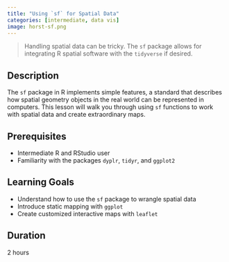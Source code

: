 ```yaml
---
title: "Using `sf` for Spatial Data"
categories: [intermediate, data vis]
image: horst-sf.png
---
```


> Handling spatial data can be tricky. The `sf` package allows for integrating R spatial software with the `tidyverse` if desired.

## Description
The `sf` package in R implements simple features, a standard that describes how spatial geometry objects in the real world can be represented in computers. This lesson will walk you through using `sf` functions to work with spatial data and create extraordinary maps.

## Prerequisites
- Intermediate R and RStudio user
- Familiarity with the packages `dyplr`, `tidyr`, and `ggplot2`

## Learning Goals
- Understand how to use the `sf` package to wrangle spatial data
- Introduce static mapping with `ggplot`
- Create customized interactive maps with `leaflet`

## Duration
2 hours
